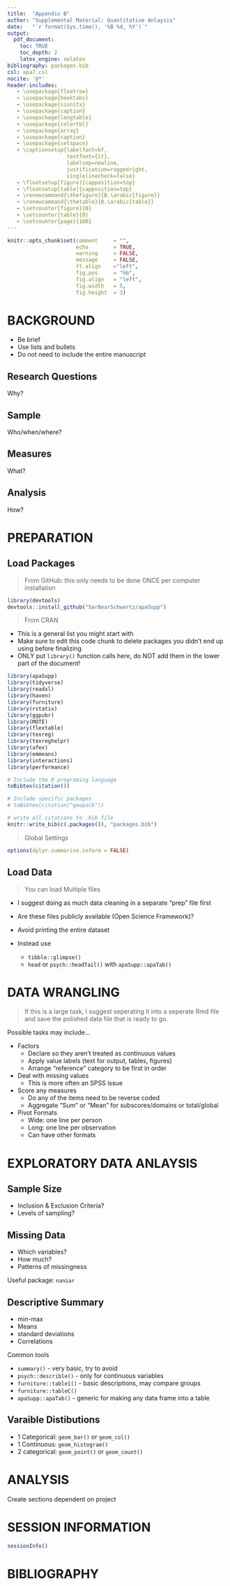 ```yaml
---
title:  "Appendix B"
author: "Supplemental Material: Quantitative Anlaysis"
date:   "`r format(Sys.time(), '%B %d, %Y')`"
output: 
  pdf_document:
    toc: TRUE
    toc_depth: 2
    latex_engine: xelatex
bibliography: packages.bib 
csl: apa7.csl
nocite: '@*'
header-includes:
   - \usepackage{floatrow}
   - \usepackage{booktabs}
   - \usepackage{siunitx}
   - \usepackage{caption}
   - \usepackage{longtable}
   - \usepackage{colortbl}
   - \usepackage{array}
   - \usepackage{caption}
   - \usepackage{setspace}
   - \captionsetup{labelfont=bf, 
                   textfont={it}, 
                   labelsep=newline,
                   justification=raggedright, 
                   singlelinecheck=false}
   - \floatsetup[figure]{capposition=top}
   - \floatsetup[table]{capposition=top}
   - \renewcommand{\thefigure}{B.\arabic{figure}}
   - \renewcommand{\thetable}{B.\arabic{table}}
   - \setcounter{figure}{0}
   - \setcounter{table}{0}
   - \setcounter{page}{100}
---
```


\clearpage
\listoftables
\listoffigures
\clearpage


```r
knitr::opts_chunk$set(comment     = "",
                      echo        = TRUE,
                      warning     = FALSE, 
                      message     = FALSE,
                      ft.align    ="left",
                      fig.pos     = "hb",     
                      fig.align   = "left",   
                      fig.width   = 5,     
                      fig.height  = 3)  
```


# BACKGROUND

* Be brief
* Use lists and bullets
* Do not need to include the entire manuscript

## Research Questions

Why?

## Sample

Who/when/where?


## Measures

What?


## Analysis

How?



\clearpage

# PREPARATION

## Load Packages

> From GitHub: this only needs to be done ONCE per computer installation

```r
library(devtools)
devtools::install_github("SarBearSchwartz/apaSupp")
```

> From CRAN

* This is a general list you might start with
* Make sure to edit this code chunk to delete packages you didn't end up using before finalizing
* ONLY put `library()` function calls here, do NOT add them in the lower part of the document!

```r
library(apaSupp)
library(tidyverse)
library(readxl)
library(haven)
library(furniture)
library(rstatix)
library(ggpubr)
library(MOTE)
library(flextable)
library(texreg)
library(texreghelpr)
library(afex)
library(emmeans)
library(interactions)
library(performance)
```




```r
# Include the R programing language
toBibtex(citation())  

# Include specific packages
# toBibtex(citation("geepack"))

# write all citations to .bib file
knitr::write_bib(c(.packages()), "packages.bib") 
```




> Global Settings 


```r
options(dplyr.summarise.inform = FALSE)
```







\clearpage

## Load Data

> You can load Multiple files

* I suggest doing as much data cleaning in a separate "prep" file first
* Are these files publicly available (Open Science Framework)?

* Avoid printing the entire dataset
* Instead use
    + `tibble::glimpse()`
    + `head` or `psych::headTail()` with `apaSupp::apaTab()`

\clearpage


# DATA WRANGLING

> If this is a large task, I suggest seperating it into a seperate Rmd file and save the polished data file that is ready to go. 

Possible tasks may include...

* Factors
    + Declare so they aren't treated as continuous values
    + Apply value labels (text for output, tables, figures)
    + Arrange "reference" category to be first in order
* Deal with missing values
    + This is more often an SPSS issue
* Score any measures
    + Do any of the items need to be reverse coded
    + Aggregate "Sum" or "Mean" for subscores/domains or total/global
* Pivot Formats
    + Wide: one line per person
    + Long: one line per observation
    + Can have other formats




\clearpage

# EXPLORATORY DATA ANLAYSIS

## Sample Size

* Inclusion & Exclusion Criteria?
* Levels of sampling?


\clearpage

## Missing Data

* Which variables?
* How much?
* Patterns of missingness

Useful package: `naniar`


\clearpage

## Descriptive Summary

* min-max
* Means
* standard deviations
* Correlations

Common tools

* `summary()` - very basic, try to avoid
* `psych::describle()` - only for continuous variables
* `furniture::table1()` - basic descriptions, may compare groups
* `furniture::tableC()`
* `apaSupp::apaTab()` - generic for making any data frame into a table



\clearpage

## Varaible Distibutions

* 1 Categorical: `geom_bar()` or `geom_col()`
* 1 Continuous: `geom_histogram()`
* 2 categorical: `geom_point()` or `geom_count()`






\clearpage

# ANALYSIS

Create sections dependent on project





\clearpage

# SESSION INFORMATION

```r
sessionInfo()
```


\clearpage

# BIBLIOGRAPHY

\doublespacing




